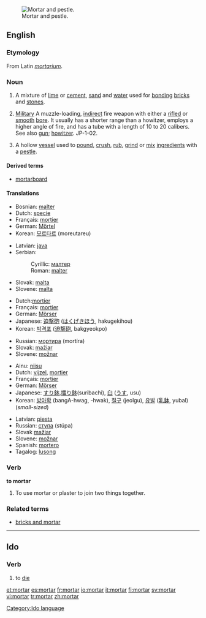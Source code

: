 [[Image:Mozdzierz kuchenny.jpg|thumb|right|Mortar and pestle.]]
==English==
===Etymology===
From Latin ''[[mortarium]]''.

===Noun===
{{en-noun}}

# {{uncountable}} A mixture of [[lime]] or [[cement]], [[sand]] and [[water]] used for [[bonding]] [[brick]]s and [[stone]]s.
# {{countable}} [[Military]] A muzzle-loading, [[indirect]] fire weapon with either a [[rifle]]d or [[smooth]] [[bore]]. It usually has a shorter range than a howitzer, employs a higher angle of fire, and has a tube with a length of 10 to 20 calibers. See also [[gun]]; [[howitzer]]. JP-1-02.
# {{countable}} A hollow [[vessel]] used to [[pound]], [[crush]], [[rub]], [[grind]] or [[mix]] [[ingredient]]s with a [[pestle]].

====Derived terms====
*[[mortarboard]] 

====Translations====
{{trans-top|mixture of lime or cement, sand and water}}
*Bosnian: [[malter#Bosnian|malter]] {{m}}
*Dutch: [[specie]]
*Français: [[mortier]] {{m}}
*German: [[Mörtel]] {{m}}
*Korean: [[모르타르]] (moreutareu) 
{{trans-mid}}
*Latvian: [[java]] {{f}}
*Serbian:
*:Cyrillic: [[малтер]] {{m}}
*:Roman: [[malter#Serbian|malter]] {{m}}
*Slovak: [[malta#Slovak|malta]] {{f}}
*Slovene: [[malta]] {{f}}
{{trans-bot}}

{{trans-top|short large-bore cannon}}
*Dutch:[[mortier]]
*Français: [[mortier]] {{m}}
*German: [[Mörser]] {{m}}
*Japanese: [[迫撃砲]] ([[はくげきほう]], hakugekihou)
*Korean: [[박격포]] ([[迫撃砲]], bakgyeokpo)
{{trans-mid}}
*Russian: [[мортира]] (mortíra) {{f}}
*Slovak: [[mažiar]] {{m}}
*Slovene: [[možnar]] {{m}}
{{trans-bot}}

{{trans-top|vessel used to grind ingredients}}
*Ainu: [[niisu]]
*Dutch: [[vijzel]], [[mortier]]
*Français: [[mortier]] {{m}}
*German: [[Mörser]] {{m}}
*Japanese: [[すり鉢]],[[擂り鉢]](suribachi), [[臼]] ([[うす]], usu)
*Korean: [[방아확]] (bangA-hwag, -hwak), [[절구]] (jeolgu), [[유발]] ([[乳鉢]], yubal) (''small-sized'')
{{trans-mid}}
*Latvian: [[piesta]] {{f}}
*Russian: [[ступа]] (stúpa) {{f}}
*Slovak [[mažiar]] {{m}}
*Slovene: [[možnar]] {{m}}
*Spanish: [[mortero]] {{m}}
*Tagalog: [[lusong]]
{{trans-bot}}

=== Verb ===
'''to mortar'''
#To use mortar or plaster to join two things together.

===Related terms===
*[[bricks and mortar]]

----
==Ido==
===Verb===
# to [[die]]

[[Category:Ido language]]

[[et:mortar]]
[[es:mortar]]
[[fr:mortar]]
[[io:mortar]]
[[it:mortar]]
[[fi:mortar]]
[[sv:mortar]]
[[vi:mortar]]
[[tr:mortar]]
[[zh:mortar]]